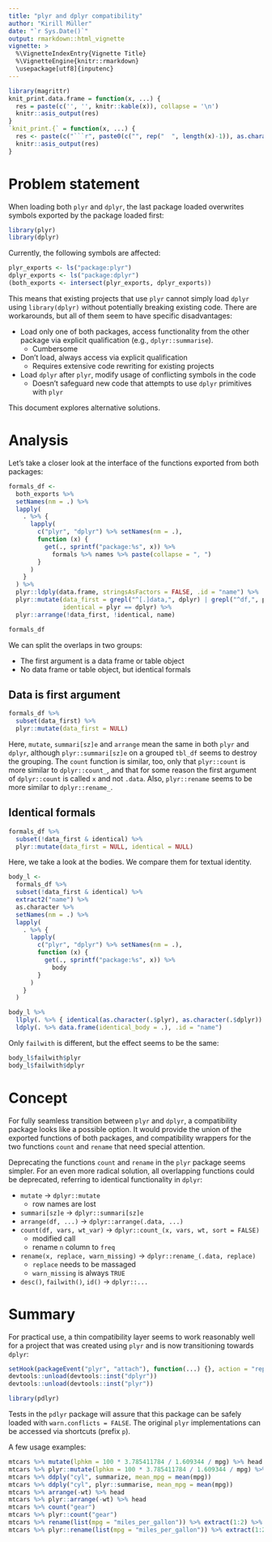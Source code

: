 ```yaml
---
title: "plyr and dplyr compatibility"
author: "Kirill Müller"
date: "`r Sys.Date()`"
output: rmarkdown::html_vignette
vignette: >
  %\VignetteIndexEntry{Vignette Title}
  %\VignetteEngine{knitr::rmarkdown}
  \usepackage[utf8]{inputenc}
---
```


```r
library(magrittr)
knit_print.data.frame = function(x, ...) {
  res = paste(c('', '', knitr::kable(x)), collapse = '\n')
  knitr::asis_output(res)
}
`knit_print.{` = function(x, ...) {
  res <- paste(c("```r", paste0(c("", rep("  ", length(x)-1)), as.character(x)), "}", "```", ""), collapse = '\n')
  knitr::asis_output(res)
}
```

# Problem statement

When loading both `plyr` and `dplyr`,
the last package loaded overwrites symbols exported by the
package loaded first:

```r
library(plyr)
library(dplyr)
```

Currently, the following symbols are affected:

```r
plyr_exports <- ls("package:plyr")
dplyr_exports <- ls("package:dplyr")
(both_exports <- intersect(plyr_exports, dplyr_exports))
```

This means that existing projects that use `plyr`
cannot simply load `dplyr` using `library(dplyr)`
without potentially breaking existing code.
There are workarounds, but all of them seem to have
specific disadvantages:

- Load only one of both packages, access functionality from the
  other package via explicit qualification (e.g., `dplyr::summarise`).
    - Cumbersome
- Don't load, always access via explicit qualification
    - Requires extensive code rewriting for existing projects
- Load `dplyr` after `plyr`, modify usage of conflicting symbols
  in the code
    - Doesn't safeguard new code that attempts to use `dplyr` primitives with `plyr`

This document explores alternative solutions.


# Analysis

Let's take a closer look at the interface of the functions exported from both packages:

```r
formals_df <-
  both_exports %>%
  setNames(nm = .) %>%
  lapply(
    . %>% {
      lapply(
        c("plyr", "dplyr") %>% setNames(nm = .),
        function (x) {
          get(., sprintf("package:%s", x)) %>%
            formals %>% names %>% paste(collapse = ", ")
        }
      )
    }
  ) %>%
  plyr::ldply(data.frame, stringsAsFactors = FALSE, .id = "name") %>%
  plyr::mutate(data_first = grepl("^[.]data,", dplyr) | grepl("^df,", plyr),
               identical = plyr == dplyr) %>%
  plyr::arrange(!data_first, !identical, name)

formals_df
```

We can split the overlaps in two groups:

- The first argument is a data frame or table object
- No data frame or table object, but identical formals

## Data is first argument

```r
formals_df %>%
  subset(data_first) %>%
  plyr::mutate(data_first = NULL)
```

Here, `mutate`, `summari[sz]e` and `arrange` mean the same in both `plyr` and `dplyr`,
although `plyr::summari[sz]e` on a grouped `tbl_df` seems to
destroy the grouping.
The `count` function is similar, too, only that `plyr::count`
is more similar to `dplyr::count_`, and that for some reason
the first argument of `dplyr::count` is called `x` and not `.data`.
Also, `plyr::rename` seems to be more similar to `dplyr::rename_`.

## Identical formals

```r
formals_df %>%
  subset(!data_first & identical) %>%
  plyr::mutate(data_first = NULL, identical = NULL)
```

Here, we take a look at the bodies.
We compare them for textual identity.

```r
body_l <-
  formals_df %>%
  subset(!data_first & identical) %>%
  extract2("name") %>%
  as.character %>%
  setNames(nm = .) %>%
  lapply(
    . %>% {
      lapply(
        c("plyr", "dplyr") %>% setNames(nm = .),
        function (x) {
          get(., sprintf("package:%s", x)) %>%
            body
        }
      )
    }
  )
```

```r
body_l %>%
  llply(. %>% { identical(as.character(.$plyr), as.character(.$dplyr)) } ) %>%
  ldply(. %>% data.frame(identical_body = .), .id = "name")
```

Only `failwith` is different, but the effect seems to be the same:

```r
body_l$failwith$plyr
body_l$failwith$dplyr
```


# Concept

For fully seamless transition between `plyr` and `dplyr`,
a compatibility package looks like a possible option.
It would provide the union of the exported functions of both packages,
and compatibility wrappers for the two functions
`count` and `rename`
that need special attention.

Deprecating the functions `count` and `rename` in the `plyr` package seems simpler.
For an even more radical solution,
all overlapping functions could be deprecated,
referring to identical functionality in `dplyr`:

- `mutate` -> `dplyr::mutate`
    - row names are lost
- `summari[sz]e` -> `dplyr::summari[sz]e`
- `arrange(df, ...)` -> `dplyr::arrange(.data, ...)`
- `count(df, vars, wt_var)` -> `dplyr::count_(x, vars, wt, sort = FALSE)`
    - modified call
    - rename `n` column to `freq`
- `rename(x, replace, warn_missing)` -> `dplyr::rename_(.data, replace)`
    - `replace` needs to be massaged
    - `warn_missing` is always `TRUE`
- `desc()`, `failwith()`, `id()` -> `dplyr::...`


# Summary

For practical use, a thin compatibility layer seems to work reasonably well
for a project that was created using `plyr` and is now transitioning
towards `dplyr`:

```r
setHook(packageEvent("plyr", "attach"), function(...) {}, action = "replace")
devtools::unload(devtools::inst("dplyr"))
devtools::unload(devtools::inst("plyr"))
```

```r
library(pdlyr)
```

Tests in the `pdlyr` package will assure that this package
can be safely loaded with `warn.conflicts = FALSE`.
The original `plyr` implementations can be accessed via shortcuts
(prefix `p`).

A few usage examples:

```r
mtcars %>% mutate(lphkm = 100 * 3.785411784 / 1.609344 / mpg) %>% head
mtcars %>% plyr::mutate(lphkm = 100 * 3.785411784 / 1.609344 / mpg) %>% head
mtcars %>% ddply("cyl", summarize, mean_mpg = mean(mpg))
mtcars %>% ddply("cyl", plyr::summarise, mean_mpg = mean(mpg))
mtcars %>% arrange(-wt) %>% head
mtcars %>% plyr::arrange(-wt) %>% head
mtcars %>% count("gear")
mtcars %>% plyr::count("gear")
mtcars %>% rename(list(mpg = "miles_per_gallon")) %>% extract(1:2) %>% head
mtcars %>% plyr::rename(list(mpg = "miles_per_gallon")) %>% extract(1:2) %>% head
```
